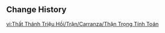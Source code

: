 {{Genius Invokation TCG Stage
|title        = Meticulous Calculations
|type         = Adventure Challenge
|group        = Open World Match
|character    = Carranza
|requirement  = 10
|location =  Fontaine
|introduction = Players passionate about learning are also good at discovering new knowledge mid-match, and prepare unique decks for formidable opponents well in advance...
|objective_1  = Achieve victory
|reward_1     = Lucky Coin*900
|objective_2  = Achieve victory within 5 Rounds
|reward_2     = Lucky Coin*900
|objective_3  = Trigger 1 Elemental Reaction
|reward_3     = Lucky Coin*900
|lineup       = Arithmetic Enhancer Mek - Ousia;Assault Specialist Mek - Ousia;Arithmetic Enhancer Mek - Ousia;Suppression Specialist Mek - Ousia
|action       = 
|reserve      = 
}}

==Change History==
{{Change History|4.7}}

[[vi:Thất Thánh Triệu Hồi/Trận/Carranza/Thận Trọng Tính Toán]]